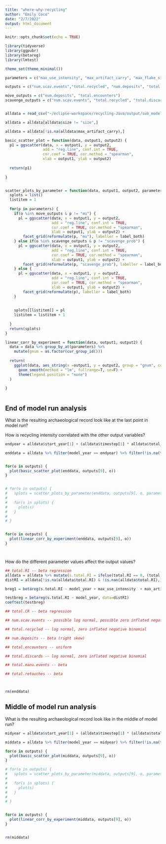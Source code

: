 ```yaml
---
title: "where-why-recycling"
author: "Emily Coco"
date: "2/7/2022"
output: html_document
---
```


```r
knitr::opts_chunk$set(echo = TRUE)

library(tidyverse)
library(ggpubr)
library(betareg)
library(lmtest)

theme_set(theme_minimal())

parameters = c("max_use_intensity", "max_artifact_carry", "max_flake_size","max_nodules_size", "blank_prob", "scavenge_prob", "overlap","mu", "size_preference", "flake_preference","min_suitable_flake_size", "min_suitable_nodule_size", "strict_selection")

outputs = c("num.scav.events","total.recycled", "num.deposits",	"total.encounters",	"total.discards",	"total.manu.events", "total.retouches", "total.CR",	"total.RI")

move_outputs = c("num.deposits", "total.encounters")
scavenge_outputs = c("num.scav.events", "total.recycled", "total.discards", "total.manu.events", "total.retouches")


alldata = read_csv("~/eclipse-workspace/recycling-Java/output/sub_model.csv")

alldata = alldata[alldata$size != "size",]

alldata = alldata[!is.na(alldata$max_artifact_carry),]


```

```r

basic_scatter_plot = function(data, output1, output2) {
  p1 = ggscatter(data, x = output1, y = output2, 
                 add = "reg.line", conf.int = TRUE, 
                 cor.coef = TRUE, cor.method = "spearman",
                 xlab = output1, ylab = output2)
  
  return(p1)
  
}


scatter_plots_by_parameter = function(data, output1, output2, parameters) {
  splots = list()
  listitem = 1
  
  for(p in parameters) {
    if(o %in% move_outputs & p != "mu") {
      pl = ggscatter(data, x = output1, y = output2,
                     add = "reg.line", conf.int = TRUE,
                     cor.coef = TRUE, cor.method = "spearman",
                     xlab = output1, ylab = output2) +
        facet_grid(reformulate(p, "mu"), labeller = label_both)
    } else if(o %in% scavenge_outputs & p != "scavenge_prob") {
      pl = ggscatter(data, x = output1, y = output2,
                     add = "reg.line", conf.int = TRUE,
                     cor.coef = TRUE, cor.method = "spearman",
                     xlab = output1, ylab = output2) +
        facet_grid(reformulate(p, "scavenge_prob"), labeller = label_both)
    } else {
      pl = ggscatter(data, x = output1, y = output2,
                     add = "reg.line", conf.int = TRUE,
                     cor.coef = TRUE, cor.method = "spearman",
                     xlab = output1, ylab = output2) +
        facet_grid(reformulate(p), labeller = label_both)
    }
    
    
    splots[[listitem]] = pl
    listitem = listitem + 1
    
  }
  return(splots)
}

linear_corr_by_experiment = function(data, output1, output2) {
  data = data %>% group_by_at(parameters) %>%
    mutate(gnum = as.factor(cur_group_id()))
  
  return(
    ggplot(data, aes_string(x =output1, y = output2, group = "gnum", color = "gnum"))+
      geom_smooth(method = "lm", fullrange=T, se=F) +
      theme(legend.position = "none")
  )
  
}



```



## End of model run analysis
What is the resulting archaeological record look like at the last point in model run?

How is recycling intensity correlated with the other output variables?
```r

endyear = alldata$start_year[1] + (alldata$timestep[1] * alldata$total_steps[1])

enddata = alldata %>% filter(model_year == endyear) %>% filter(!is.na(total.RI))


for(o in outputs) {
  plot(basic_scatter_plot(enddata, outputs[9], o))
}


# for(o in outputs) {
#   splots = scatter_plots_by_parameter(enddata, outputs[9], o, parameters)
#   
#   for(s in splots) {
#     plot(s)
#   }
#   
# }


for(o in outputs) {
  plot(linear_corr_by_experiment(enddata, outputs[9], o))
}




```

How do the different parameter values affect the output values?
```r

## total.RI -- beta regression
alldata = alldata %>% mutate(s.total.RI = ifelse(total.RI == 0, (total.RI + 0.0001), total.RI)) %>% mutate(s.total.RI = ifelse(s.total.RI == 1, (s.total.RI - 0.0001), s.total.RI))
distRI = alldata[!is.na(alldata$total.RI) & !is.nan(alldata$total.RI),]

breg1 = betareg(s.total.RI ~ model_year + max_use_intensity  + max_artifact_carry + max_flake_size + max_nodules_size + blank_prob + scavenge_prob + overlap + mu + size_preference + flake_preference + min_suitable_flake_size + min_suitable_nodule_size + strict_selection , data=distRI)

testbreg = betareg(s.total.RI ~ model_year, data=distRI)
coeftest(testbreg)

## total.CR -- beta regression

## num.scav.events -- possible log normal, possible zero inflated negative binomial

## total.recycled -- log normal, zero inflated negative binomial

## num.deposits -- beta (right skew)

## total.encounters -- uniform

## total.discards -- log normal, zero inflated negative binomial

## total.manu.events -- beta

## total.retouches -- beta




```

```r

rm(enddata)

```



## Middle of model run analysis
What is the resulting archaeological record look like in the middle of model run?

```r

midyear = alldata$start_year[1] + (alldata$timestep[1] * (alldata$total_steps[1]/2))

middata = alldata %>% filter(model_year == midyear) %>% filter(!is.na(total.RI))

for(o in outputs) {
  plot(basic_scatter_plot(middata, outputs[9], o))
}

# for(o in outputs) {
#   splots = scatter_plots_by_parameter(middata, outputs[9], o, parameters)
#   
#   for(s in splots) {
#     plot(s)
#   }
#   
# }


for(o in outputs) {
  plot(linear_corr_by_experiment(middata, outputs[9], o))
}



```


```r

rm(middata)

```

